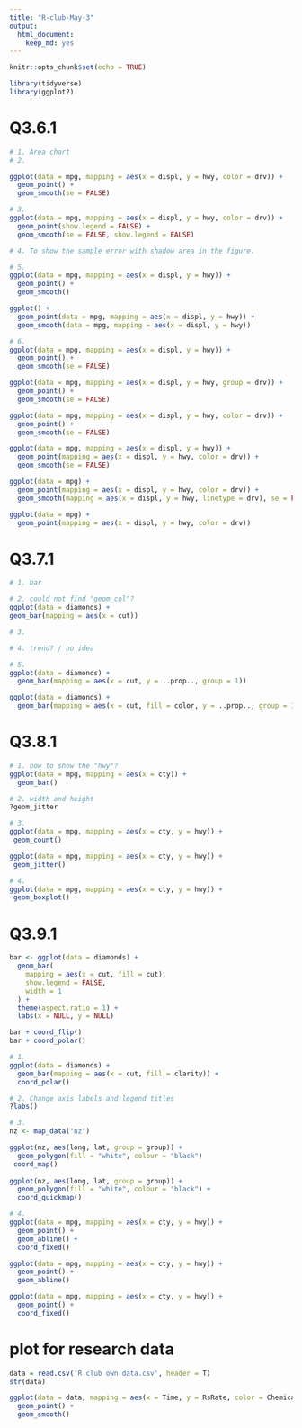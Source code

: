 ```yaml
---
title: "R-club-May-3"
output: 
  html_document: 
    keep_md: yes
---
```


```r
knitr::opts_chunk$set(echo = TRUE)
```

```r
library(tidyverse)
library(ggplot2)
```

# Q3.6.1
```r
# 1. Area chart
# 2. 

ggplot(data = mpg, mapping = aes(x = displ, y = hwy, color = drv)) + 
  geom_point() + 
  geom_smooth(se = FALSE)

# 3. 
ggplot(data = mpg, mapping = aes(x = displ, y = hwy, color = drv)) + 
  geom_point(show.legend = FALSE) + 
  geom_smooth(se = FALSE, show.legend = FALSE)

# 4. To show the sample error with shadow area in the figure. 

# 5. 
ggplot(data = mpg, mapping = aes(x = displ, y = hwy)) + 
  geom_point() + 
  geom_smooth()

ggplot() + 
  geom_point(data = mpg, mapping = aes(x = displ, y = hwy)) + 
  geom_smooth(data = mpg, mapping = aes(x = displ, y = hwy))

# 6. 
ggplot(data = mpg, mapping = aes(x = displ, y = hwy)) + 
  geom_point() + 
  geom_smooth(se = FALSE)

ggplot(data = mpg, mapping = aes(x = displ, y = hwy, group = drv)) + 
  geom_point() + 
  geom_smooth(se = FALSE)

ggplot(data = mpg, mapping = aes(x = displ, y = hwy, color = drv)) + 
  geom_point() + 
  geom_smooth(se = FALSE)

ggplot(data = mpg, mapping = aes(x = displ, y = hwy)) + 
  geom_point(mapping = aes(x = displ, y = hwy, color = drv)) + 
  geom_smooth(se = FALSE)

ggplot(data = mpg) + 
  geom_point(mapping = aes(x = displ, y = hwy, color = drv)) + 
  geom_smooth(mapping = aes(x = displ, y = hwy, linetype = drv), se = FALSE)

ggplot(data = mpg) + 
  geom_point(mapping = aes(x = displ, y = hwy, color = drv))
```


# Q3.7.1
```r
# 1. bar

# 2. could not find "geom_col"?
ggplot(data = diamonds) + 
geom_bar(mapping = aes(x = cut))

# 3. 

# 4. trend? / no idea

# 5. 
ggplot(data = diamonds) + 
  geom_bar(mapping = aes(x = cut, y = ..prop.., group = 1))

ggplot(data = diamonds) + 
  geom_bar(mapping = aes(x = cut, fill = color, y = ..prop.., group = 1))
```

# Q3.8.1
```r
# 1. how to show the "hwy"? 
ggplot(data = mpg, mapping = aes(x = cty)) + 
  geom_bar()

# 2. width and height
?geom_jitter

# 3. 
ggplot(data = mpg, mapping = aes(x = cty, y = hwy)) + 
 geom_count()

ggplot(data = mpg, mapping = aes(x = cty, y = hwy)) + 
 geom_jitter()

# 4. 
ggplot(data = mpg, mapping = aes(x = cty, y = hwy)) + 
 geom_boxplot()
```

# Q3.9.1
```r
bar <- ggplot(data = diamonds) + 
  geom_bar(
    mapping = aes(x = cut, fill = cut), 
    show.legend = FALSE,
    width = 1
  ) + 
  theme(aspect.ratio = 1) +
  labs(x = NULL, y = NULL)

bar + coord_flip()
bar + coord_polar()

# 1. 
ggplot(data = diamonds) + 
  geom_bar(mapping = aes(x = cut, fill = clarity)) + 
  coord_polar()

# 2. Change axis labels and legend titles
?labs()

# 3. 
nz <- map_data("nz")

ggplot(nz, aes(long, lat, group = group)) +
  geom_polygon(fill = "white", colour = "black")
 coord_map()
 
ggplot(nz, aes(long, lat, group = group)) +
  geom_polygon(fill = "white", colour = "black") +
  coord_quickmap()

# 4. 
ggplot(data = mpg, mapping = aes(x = cty, y = hwy)) +
  geom_point() + 
  geom_abline() +
  coord_fixed()

ggplot(data = mpg, mapping = aes(x = cty, y = hwy)) +
  geom_point() + 
  geom_abline()

ggplot(data = mpg, mapping = aes(x = cty, y = hwy)) +
  geom_point() + 
  coord_fixed()
```

# plot for research data
```r
data = read.csv('R club own data.csv', header = T)
str(data)

ggplot(data = data, mapping = aes(x = Time, y = RsRate, color = Chemical)) + 
  geom_point() + 
  geom_smooth()

```


